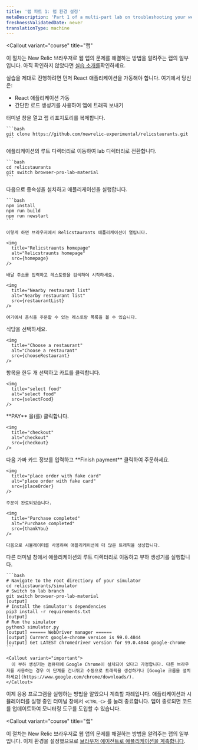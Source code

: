 ```yaml
---
title: '랩 파트 1: 랩 환경 설정'
metaDescription: 'Part 1 of a multi-part lab on troubleshooting your website: Spin up your test app and simulator'
freshnessValidatedDate: never
translationType: machine
---
```









<Callout
  variant="course"
  title="랩"
>
  이 절차는 New Relic 브라우저로 웹 앱의 문제를 해결하는 방법을 알려주는 랩의 일부입니다. 아직 확인하지 않았다면 [실습 소개를](/docs/browser/new-relic-browser/lab/over-view/)확인하세요.
</Callout>

실습을 제대로 진행하려면 먼저 React 애플리케이션을 가동해야 합니다. 여기에서 당신은:

* React 애플리케이션 가동
* 간단한 로드 생성기를 사용하여 앱에 트래픽 보내기

<Steps>
  <Step>
    터미널 창을 열고 랩 리포지토리를 복제합니다.

    ```bash
    git clone https://github.com/newrelic-experimental/relicstaurants.git
    ```
  </Step>

  <Step>
    애플리케이션의 루트 디렉터리로 이동하여 lab 디렉터리로 전환합니다.

    ```bash
    cd relicstaurants
    git switch browser-pro-lab-material
    ```
  </Step>

  <Step>
    다음으로 종속성을 설치하고 애플리케이션을 실행합니다.

    ```bash
    npm install
    npm run build
    npm run newstart
    ```

    이렇게 하면 브라우저에서 Relicstaurants 애플리케이션이 열립니다.

    <img
      title="Relicstraunts homepage"
      alt="Relicstraunts homepage"
      src={homepage}
    />

    배달 주소를 입력하고 레스토랑을 검색하여 시작하세요.

    <img
      title="Nearby restaurant list"
      alt="Nearby restaurant list"
      src={restaurantList}
    />

    여기에서 음식을 주문할 수 있는 레스토랑 목록을 볼 수 있습니다.
  </Step>

  <Step>
    식당을 선택하세요.

    <img
      title="Choose a restaurant"
      alt="Choose a restaurant"
      src={chooseRestaurant}
    />
  </Step>

  <Step>
    항목을 한두 개 선택하고 카트를 클릭합니다.

    <img
      title="select food"
      alt="select food"
      src={selectFood}
    />
  </Step>

  <Step>
    <DNT>**PAY**</DNT> 을(를) 클릭합니다.

    <img
      title="checkout"
      alt="checkout"
      src={checkout}
    />
  </Step>

  <Step>
    다음 가짜 카드 정보를 입력하고 <DNT>**Finish payment**</DNT> 클릭하여 주문하세요.

    <img
      title="place order with fake card"
      alt="place order with fake card"
      src={placeOrder}
    />

    주문이 완료되었습니다.

    <img
      title="Purchase completed"
      alt="Purchase completed"
      src={thankYou}
    />

    다음으로 시뮬레이터를 사용하여 애플리케이션에 더 많은 트래픽을 생성합니다.
  </Step>

  <Step>
    다른 터미널 창에서 애플리케이션의 루트 디렉터리로 이동하고 부하 생성기를 실행합니다.

    ```bash
    # Navigate to the root directiory of your simulator
    cd relicstaurants/simulator
    # Switch to lab branch
    git switch browser-pro-lab-material
    [output]
    # Install the simulator's dependencies
    pip3 install -r requirements.txt
    [output]
    # Run the simulator
    python3 simulator.py
    [output] ====== WebDriver manager ======
    [output] Current google-chrome version is 99.0.4844
    [output] Get LATEST chromedriver version for 99.0.4844 google-chrome
    ```

    <Callout variant="important">
      이 부하 생성기는 컴퓨터에 Google Chrome이 설치되어 있다고 가정합니다. 다른 브라우저를 사용하는 경우 이 단계를 건너뛰고 수동으로 트래픽을 생성하거나 [Google 크롬을 설치하세요](https://www.google.com/chrome/downloads/).
    </Callout>
  </Step>
</Steps>

이제 응용 프로그램을 실행하는 방법을 알았으니 계측할 차례입니다. 애플리케이션과 시뮬레이터를 실행 중인 터미널 창에서 `<CTRL-C>` 를 눌러 종료합니다. 앱이 종료되면 코드를 업데이트하여 모니터링 도구를 도입할 수 있습니다.

<Callout
  variant="course"
  title="랩"
>
  이 절차는 New Relic 브라우저로 웹 앱의 문제를 해결하는 방법을 알려주는 랩의 일부입니다. 이제 환경을 설정했으므로 [브라우저 에이전트로 애플리케이션을 계측합니다](/docs/browser/new-relic-browser/lab/install-browser-agent/).
</Callout>